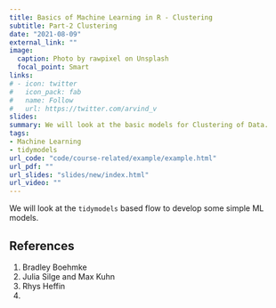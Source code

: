 ```yaml
---
title: Basics of Machine Learning in R - Clustering
subtitle: Part-2 Clustering
date: "2021-08-09"
external_link: ""
image:
  caption: Photo by rawpixel on Unsplash
  focal_point: Smart
links:
# - icon: twitter
#   icon_pack: fab
#   name: Follow
#   url: https://twitter.com/arvind_v
slides:
summary: We will look at the basic models for Clustering of Data.
tags:
- Machine Learning
- tidymodels
url_code: "code/course-related/example/example.html"
url_pdf: ""
url_slides: "slides/new/index.html"
url_video: ""
---
```


We will look at the `tidymodels` based flow to develop some simple ML models.

## References

1. Bradley Boehmke
2. Julia Silge and Max Kuhn
3. Rhys Heffin
4. 
